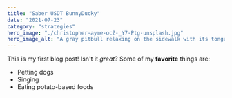 ```yaml
---
title: "Saber USDT BunnyDucky"
date: "2021-07-23"
category: "strategies"
hero_image: "./christopher-ayme-ocZ-_Y7-Ptg-unsplash.jpg"
hero_image_alt: "A gray pitbull relaxing on the sidewalk with its tongue hanging out"
---
```

This is my first blog post! Isn't it *great*?
Some of my **favorite** things are:
* Petting dogs
* Singing
* Eating potato-based foods